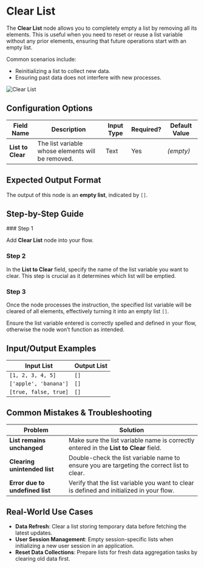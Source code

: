
# Clear List

The **Clear List** node allows you to completely empty a list by removing all its elements. This is useful when you need to reset or reuse a list variable without any prior elements, ensuring that future operations start with an empty list.

Common scenarios include:

- Reinitializing a list to collect new data.
- Ensuring past data does not interfere with new processes.

![Clear List](./clear-list.png)

## Configuration Options

| Field Name        | Description                                       | Input Type | Required? | Default Value |
| ----------------- | ------------------------------------------------- | ---------- | --------- | ------------- |
| **List to Clear** | The list variable whose elements will be removed. | Text       | Yes       | _(empty)_     |

## Expected Output Format

The output of this node is an **empty list**, indicated by `[]`.

## Step-by-Step Guide

<Steps>
### Step 1

Add **Clear List** node into your flow.

### Step 2

In the **List to Clear** field, specify the name of the list variable you want to clear. This step is crucial as it determines which list will be emptied.

### Step 3

Once the node processes the instruction, the specified list variable will be cleared of all elements, effectively turning it into an empty list `[]`.

</Steps>

<Callout type="note" title="Note">
  Ensure the list variable entered is correctly spelled and defined in your
  flow, otherwise the node won’t function as intended.
</Callout>

## Input/Output Examples

| Input List            | Output List |
| --------------------- | ----------- |
| `[1, 2, 3, 4, 5]`     | `[]`        |
| `['apple', 'banana']` | `[]`        |
| `[true, false, true]` | `[]`        |

## Common Mistakes & Troubleshooting

| Problem                         | Solution                                                                                   |
| ------------------------------- | ------------------------------------------------------------------------------------------ |
| **List remains unchanged**      | Make sure the list variable name is correctly entered in the **List to Clear** field.      |
| **Clearing unintended list**    | Double-check the list variable name to ensure you are targeting the correct list to clear. |
| **Error due to undefined list** | Verify that the list variable you want to clear is defined and initialized in your flow.   |

## Real-World Use Cases

- **Data Refresh**: Clear a list storing temporary data before fetching the latest updates.
- **User Session Management**: Empty session-specific lists when initializing a new user session in an application.
- **Reset Data Collections**: Prepare lists for fresh data aggregation tasks by clearing old data first.
